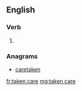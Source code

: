 ==English==

===Verb===
{{head|en}}

# {{past participle of|take care|lang=en}}

===Anagrams===
* [[caretaken#English|caretaken]]

[[fr:taken care]]
[[mg:taken care]]